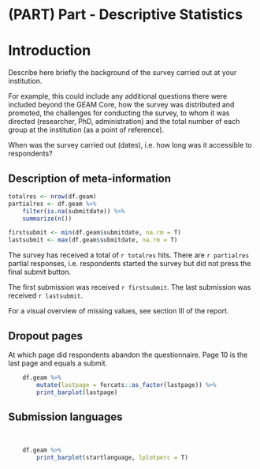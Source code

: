 # (PART) Part - Descriptive Statistics {-}


# Introduction

Describe here briefly the background of the survey carried out at your institution. 

For example, this could include any additional questions there were included beyond the GEAM Core, how the survey was distributed and promoted, the challenges for conducting the survey, to whom it was directed (researcher, PhD, administration) and the total number of each group at the institution (as a point of reference).

When was the survey carried out (dates), i.e. how long was it accessible to respondents? 


## Description of meta-information

```r

totalres <- nrow(df.geam)
partialres <- df.geam %>% 
    filter(is.na(submitdate)) %>% 
    summarize(n())

firstsubmit <- min(df.geam$submitdate, na.rm = T)
lastsubmit <- max(df.geam$submitdate, na.rm = T)

```


The survey has received a total of `r totalres` hits. There are `r partialres` partial responses, i.e. respondents started the survey but did not press the final submit button. 

The first submission was received `r firstsubmit`. The last submission was received `r lastsubmit`. 

For a visual overview of missing values, see section III of the report. 


\newpage  


## Dropout pages 

At which page did respondents abandon the questionnaire. Page 10 is the last page and equals a submit. 


```r
    
    df.geam %>% 
        mutate(lastpage = forcats::as_factor(lastpage)) %>%
        print_barplot(lastpage)

```


\newpage


## Submission languages
<p>&nbsp;</p>


```r
    df.geam %>% 
        print_barplot(startlanguage, lplotperc = T)
```


\newpage
    
    


